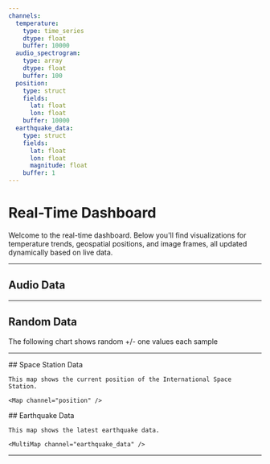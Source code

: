 ```yaml
---
channels:
  temperature:
    type: time_series
    dtype: float
    buffer: 10000
  audio_spectrogram:
    type: array
    dtype: float
    buffer: 100
  position:
    type: struct
    fields:
      lat: float
      lon: float
    buffer: 10000
  earthquake_data:
    type: struct
    fields:
      lat: float
      lon: float
      magnitude: float
    buffer: 1
---
```


# Real-Time Dashboard

Welcome to the real-time dashboard.
Below you'll find visualizations for temperature trends,
geospatial positions, and image frames,
all updated dynamically based on live data.

---

## Audio Data

<Spectrogram channel="audio_spectrogram" />

---

## Random Data

The following chart shows random +/- one values each sample

<LineChart channel="temperature" title="Temperature Over Time" dataWidth="6000" />

---

<div style={{ display: "flex", gap: "1rem" }}>
  <div style={{ flex: 1 }}>
    ## Space Station Data

    This map shows the current position of the International Space Station.

    <Map channel="position" />
  </div>
  <div style={{ flex: 1 }}>
    ## Earthquake Data

    This map shows the latest earthquake data.

    <MultiMap channel="earthquake_data" />
  </div>
</div>


---
